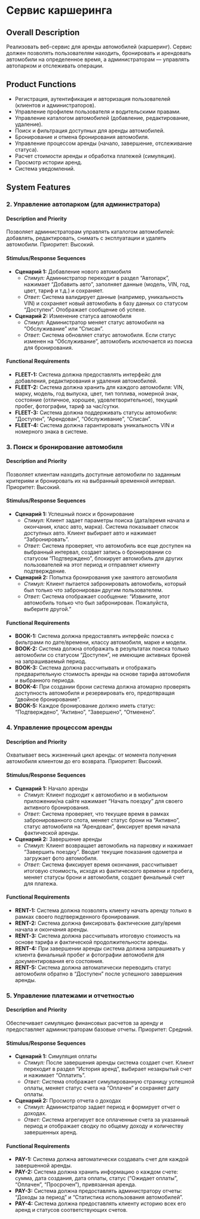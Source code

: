 # Сервис каршеринга

## **Overall Description**

Реализовать веб-сервис для аренды автомобилей (каршеринг). Сервис должен позволять пользователям находить, бронировать и арендовать автомобили на определенное время, а администраторам — управлять автопарком и отслеживать операции.

## **Product Functions**

*   Регистрация, аутентификация и авторизация пользователей (клиентов и администраторов).
*   Управление профилем пользователя и водительскими правами.
*   Управление каталогом автомобилей (добавление, редактирование, удаление).
*   Поиск и фильтрация доступных для аренды автомобилей.
*   Бронирование и отмена бронирования автомобиля.
*   Управление процессом аренды (начало, завершение, отслеживание статуса).
*   Расчет стоимости аренды и обработка платежей (симуляция).
*   Просмотр истории аренд.
*   Система уведомлений.

## **System Features**

### **2. Управление автопарком (для администратора)**

#### **Description and Priority**

Позволяет администраторам управлять каталогом автомобилей: добавлять, редактировать, снимать с эксплуатации и удалять автомобили. Приоритет: Высокий.

#### **Stimulus/Response Sequences**

*   **Сценарий 1:** Добавление нового автомобиля
    -   *Стимул:* Администратор переходит в раздел "Автопарк", нажимает "Добавить авто", заполняет данные (модель, VIN, год, цвет, тариф и т.д.) и сохраняет.
    -   *Ответ:* Система валидирует данные (например, уникальность VIN) и сохраняет новый автомобиль в базу данных со статусом "Доступен". Отображает сообщение об успехе.
*   **Сценарий 2:** Изменение статуса автомобиля
    -   *Стимул:* Администратор меняет статус автомобиля на "Обслуживание" или "Списан".
    -   *Ответ:* Система обновляет статус автомобиля. Если статус изменен на "Обслуживание", автомобиль исключается из поиска для бронирования.

#### **Functional Requirements**

*   **FLEET-1:** Система должна предоставлять интерфейс для добавления, редактирования и удаления автомобилей.
*   **FLEET-2:** Система должна хранить для каждого автомобиля: VIN, марку, модель, год выпуска, цвет, тип топлива, номерной знак, состояние (отличное, хорошее, удовлетворительное), текущий пробег, фотографии, тариф за час/сутки.
*   **FLEET-3:** Система должна поддерживать статусы автомобиля: "Доступен", "Арендован", "Обслуживание", "Списан".
*   **FLEET-4:** Система должна гарантировать уникальность VIN и номерного знака в системе.

### **3. Поиск и бронирование автомобиля**

#### **Description and Priority**

Позволяет клиентам находить доступные автомобили по заданным критериям и бронировать их на выбранный временной интервал. Приоритет: Высокий.

#### **Stimulus/Response Sequences**

-   **Сценарий 1:** Успешный поиск и бронирование
    *   *Стимул:* Клиент задает параметры поиска (дата/время начала и окончания, класс авто, марка). Система показывает список доступных авто. Клиент выбирает авто и нажимает "Забронировать".
    *   *Ответ:* Система проверяет, что автомобиль все еще доступен на выбранный интервал, создает запись о бронировании со статусом "Подтверждено", блокирует автомобиль для других пользователей на этот период и отправляет клиенту подтверждение.
-   **Сценарий 2:** Попытка бронирования уже занятого автомобиля
    *   *Стимул:* Клиент пытается забронировать автомобиль, который был только что забронирован другим пользователем.
    *   *Ответ:* Система отображает сообщение: "Извините, этот автомобиль только что был забронирован. Пожалуйста, выберите другой."

#### **Functional Requirements**

*   **BOOK-1:** Система должна предоставлять интерфейс поиска с фильтрами по дате/времени, классу автомобиля, марке и модели.
*   **BOOK-2:** Система должна отображать в результатах поиска только автомобили со статусом "Доступен", не имеющие активных броней на запрашиваемый период.
*   **BOOK-3:** Система должна рассчитывать и отображать предварительную стоимость аренды на основе тарифа автомобиля и выбранного периода.
*   **BOOK-4:** При создании брони система должна атомарно проверять доступность автомобиля и резервировать его, предотвращая "двойное бронирование".
*   **BOOK-5:** Каждое бронирование должно иметь статус: "Подтверждено", "Активно", "Завершено", "Отменено".

### **4. Управление процессом аренды**

#### **Description and Priority**

Охватывает весь жизненный цикл аренды: от момента получения автомобиля клиентом до его возврата. Приоритет: Высокий.

#### **Stimulus/Response Sequences**

-   **Сценарий 1:** Начало аренды
    *   *Стимул:* Клиент подходит к автомобилю и в мобильном приложении/на сайте нажимает "Начать поездку" для своего активного бронирования.
    *   *Ответ:* Система проверяет, что текущее время в рамках забронированного слота, меняет статус брони на "Активно", статус автомобиля на "Арендован", фиксирует время начала фактической аренды.
-   **Сценарий 2:** Завершение аренды
    *   *Стимул:* Клиент возвращает автомобиль на парковку и нажимает "Завершить поездку". Вводит текущие показания одометра и загружает фото автомобиля.
    *   *Ответ:* Система фиксирует время окончания, рассчитывает итоговую стоимость, исходя из фактического времени и пробега, меняет статусы брони и автомобиля, создает финальный счет для платежа.

#### **Functional Requirements**

*   **RENT-1:** Система должна позволять клиенту начать аренду только в рамках своего подтвержденного бронирования.
*   **RENT-2:** Система должна фиксировать фактические дату/время начала и окончания аренды.
*   **RENT-3:** Система должна рассчитывать итоговую стоимость на основе тарифа и фактической продолжительности аренды.
*   **RENT-4:** При завершении аренды система должна запрашивать у клиента финальный пробег и фотографии автомобиля для документирования его состояния.
*   **RENT-5:** Система должна автоматически переводить статус автомобиля обратно в "Доступен" после успешного завершения аренды.

### **5. Управление платежами и отчетностью**

#### **Description and Priority**

Обеспечивает симуляцию финансовых расчетов за аренду и предоставляет администраторам базовые отчеты. Приоритет: Средний.

#### **Stimulus/Response Sequences**

-   **Сценарий 1:** Симуляция оплаты
    *   *Стимул:* После завершения аренды система создает счет. Клиент переходит в раздел "История аренд", выбирает незакрытый счет и нажимает "Оплатить".
    *   *Ответ:* Система отображает симулированную страницу успешной оплаты, меняет статус счета на "Оплачен" и сохраняет дату оплаты.
-   **Сценарий 2:** Просмотр отчета о доходах
    *   *Стимул:* Администратор задает период и формирует отчет о доходах.
    *   *Ответ:* Система агрегирует все оплаченные счета за указанный период и отображает сводку по общему доходу и количеству завершенных аренд.

#### **Functional Requirements**

*   **PAY-1:** Система должна автоматически создавать счет для каждой завершенной аренды.
*   **PAY-2:** Система должна хранить информацию о каждом счете: сумма, дата создания, дата оплаты, статус ("Ожидает оплаты", "Оплачен", "Просрочен"), привязанная аренда.
*   **PAY-3:** Система должна предоставлять администратору отчеты: "Доходы за период" и "Статистика использования автомобилей".
*   **PAY-4:** Система должна предоставлять клиенту историю всех его аренд и статусов соответствующих счетов.
